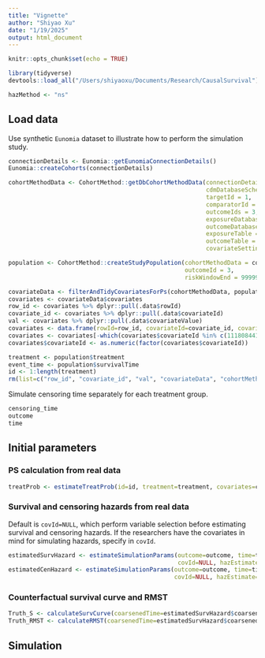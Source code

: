```yaml
---
title: "Vignette"
author: "Shiyao Xu"
date: "1/19/2025"
output: html_document
---
```


```r
knitr::opts_chunk$set(echo = TRUE)
```

```r
library(tidyverse)
devtools::load_all("/Users/shiyaoxu/Documents/Research/CausalSurvival")
```

```r
hazMethod <- "ns"
```

## Load data

Use synthetic `Eunomia` dataset to illustrate how to perform the simulation study. 

```r

connectionDetails <- Eunomia::getEunomiaConnectionDetails()
Eunomia::createCohorts(connectionDetails)

cohortMethodData <- CohortMethod::getDbCohortMethodData(connectionDetails = connectionDetails,
                                                        cdmDatabaseSchema = "main",
                                                        targetId = 1,
                                                        comparatorId = 2,
                                                        outcomeIds = 3,
                                                        exposureDatabaseSchema = "main",
                                                        outcomeDatabaseSchema = "main",
                                                        exposureTable = "cohort",
                                                        outcomeTable = "cohort",
                                                        covariateSettings = FeatureExtraction::createDefaultCovariateSettings())

population <- CohortMethod::createStudyPopulation(cohortMethodData = cohortMethodData,
                                                  outcomeId = 3,
                                                  riskWindowEnd = 99999)

covariateData <- filterAndTidyCovariatesForPs(cohortMethodData, population)
covariates <- covariateData$covariates
row_id <- covariates %>% dplyr::pull(.data$rowId)
covariate_id <- covariates %>% dplyr::pull(.data$covariateId)
val <- covariates %>% dplyr::pull(.data$covariateValue)
covariates <- data.frame(rowId=row_id, covariateId=covariate_id, covariateValue=val)
covariates <- covariates[-which(covariates$covariateId %in% c(1118084410, 1118084412, 1118084413, 1124300410, 1124300412, 1124300413)), ]
covariates$covariateId <- as.numeric(factor(covariates$covariateId))

treatment <- population$treatment
event_time <- population$survivalTime
id <- 1:length(treatment)
rm(list=c("row_id", "covariate_id", "val", "covariateData", "cohortMethodData", "connectionDetails", "population"))
```

Simulate censoring time separately for each treatment group. 

```r
censoring_time
outcome
time
```


## Initial parameters

### PS calculation from real data
```r
treatProb <- estimateTreatProb(id=id, treatment=treatment, covariates=covariates, covIdTreatProb=NULL)
```

### Survival and censoring hazards from real data
Default is `covId=NULL`, which perform variable selection before estimating survival and censoring hazards. If the researchers have the covariates in mind for simulating hazards, specify in `covId`. 

```r
estimatedSurvHazard <- estimateSimulationParams(outcome=outcome, time=time, treatment=treatment, covariates=covariates, 
                                                covId=NULL, hazEstimate="survival", hazMethod=hazMethod, seed=2019)
estimatedCenHazard <- estimateSimulationParams(outcome=outcome, time=time, treatment=treatment, covariates=covariates,
                                               covId=NULL, hazEstimate="censoring", hazMethod=hazMethod, seed=2019)
```

### Counterfactual survival curve and RMST
```r
Truth_S <- calculateSurvCurve(coarsenedTime=estimatedSurvHazard$coarsenedData, survHaz=estimatedSurvHazard$haz)
Truth_RMST <- calculateRMST(coarsenedTime=estimatedSurvHazard$coarsenedData, survCurve=Truth_S)
```


## Simulation 


















